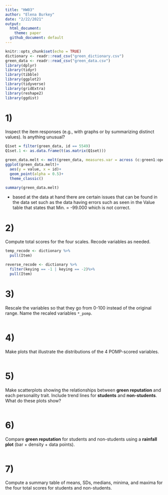 ```yaml
---
title: "HW03"
author: "Elena Burkey"
date: "2/22/2021"
output: 
  html_document:
    theme: paper
  github_document: default
---
```




```r
knitr::opts_chunk$set(echo = TRUE)
dictionary <- readr::read_csv("green_dictionary.csv")
green_data <- readr::read_csv("green_data.csv")
library(dplyr)
library(tidyr)
library(tibble)
library(ggplot2)
library(tidyverse)
library(gridExtra)
library(reshape2)
library(ggdist)
```

# 1)
Inspect the item responses (e.g., with graphs or by summarizing distinct values).     Is anything unusual?


```r
Q1set = filter(green_data, id == 5549)
Q1set.1 <- as.data.frame(t(as.matrix(Q1set)))
```

```r
green_data.melt <- melt(green_data, measures.var = across (c:green1:open10))
ggplot(green_data.melt)+
  aes(y = value, x = id)+
  geom_point(alpha = 0.5)+
  theme_classic()
```
```r
summary(green_data.melt)
```
- based at the data at hand there are certain issues that can be found in the data set such as the data having errors such as seen in the Value table that states that Min. = -99.000 which is not correct.  


# 2)
Compute total scores for the four scales. 
     Recode variables as needed.
     
     
```r
temp_recode <- dictionary %>%
  pull(Item)

reverse_recode <- dictionary %>%
  filter(keying == -1 | keying == -2)%>%
  pull(Item)
```     

# 3) 
Rescale the variables so that they go from 0-100 instead of the original range.
     Name the recaled variables `*_pomp`.
```r

```     

# 4)
Make plots that illustrate the distributions of the 4 POMP-scored variables.
```r

```
# 5)
Make scatterplots showing the relationships between **green reputation** and each personality trait.
     Include trend lines for **students** and **non-students**.
     What do these plots show?
```r

```

# 6)
Compare **green reputation** for students and non-students using a **rainfall plot** (bar + density + data points).
```r

```

# 7)
Compute a summary table of means, SDs, medians, minima, and maxima for the four total scores for students and non-students.
```r

```
